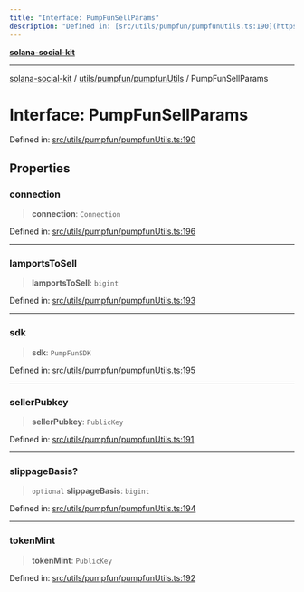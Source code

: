 ```yaml
---
title: "Interface: PumpFunSellParams"
description: "Defined in: [src/utils/pumpfun/pumpfunUtils.ts:190](https://github.com/SendArcade/solana-social-starter/blob/03568260ca96ed63f77049843c721de1cb011893/src/utils/pumpfun/pumpfunUtils.ts#L190)"
---
```


[**solana-social-kit**](../../../../README.mdx)

***

[solana-social-kit](../../../../README.mdx) / [utils/pumpfun/pumpfunUtils](../README.mdx) / PumpFunSellParams

# Interface: PumpFunSellParams

Defined in: [src/utils/pumpfun/pumpfunUtils.ts:190](https://github.com/SendArcade/solana-social-starter/blob/03568260ca96ed63f77049843c721de1cb011893/src/utils/pumpfun/pumpfunUtils.ts#L190)

## Properties

### connection

> **connection**: `Connection`

Defined in: [src/utils/pumpfun/pumpfunUtils.ts:196](https://github.com/SendArcade/solana-social-starter/blob/03568260ca96ed63f77049843c721de1cb011893/src/utils/pumpfun/pumpfunUtils.ts#L196)

***

### lamportsToSell

> **lamportsToSell**: `bigint`

Defined in: [src/utils/pumpfun/pumpfunUtils.ts:193](https://github.com/SendArcade/solana-social-starter/blob/03568260ca96ed63f77049843c721de1cb011893/src/utils/pumpfun/pumpfunUtils.ts#L193)

***

### sdk

> **sdk**: `PumpFunSDK`

Defined in: [src/utils/pumpfun/pumpfunUtils.ts:195](https://github.com/SendArcade/solana-social-starter/blob/03568260ca96ed63f77049843c721de1cb011893/src/utils/pumpfun/pumpfunUtils.ts#L195)

***

### sellerPubkey

> **sellerPubkey**: `PublicKey`

Defined in: [src/utils/pumpfun/pumpfunUtils.ts:191](https://github.com/SendArcade/solana-social-starter/blob/03568260ca96ed63f77049843c721de1cb011893/src/utils/pumpfun/pumpfunUtils.ts#L191)

***

### slippageBasis?

> `optional` **slippageBasis**: `bigint`

Defined in: [src/utils/pumpfun/pumpfunUtils.ts:194](https://github.com/SendArcade/solana-social-starter/blob/03568260ca96ed63f77049843c721de1cb011893/src/utils/pumpfun/pumpfunUtils.ts#L194)

***

### tokenMint

> **tokenMint**: `PublicKey`

Defined in: [src/utils/pumpfun/pumpfunUtils.ts:192](https://github.com/SendArcade/solana-social-starter/blob/03568260ca96ed63f77049843c721de1cb011893/src/utils/pumpfun/pumpfunUtils.ts#L192)
